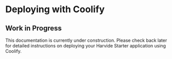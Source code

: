 # Deploying with Coolify

## Work in Progress

This documentation is currently under construction. Please check back later for detailed instructions on deploying your Harvide Starter application using Coolify.
